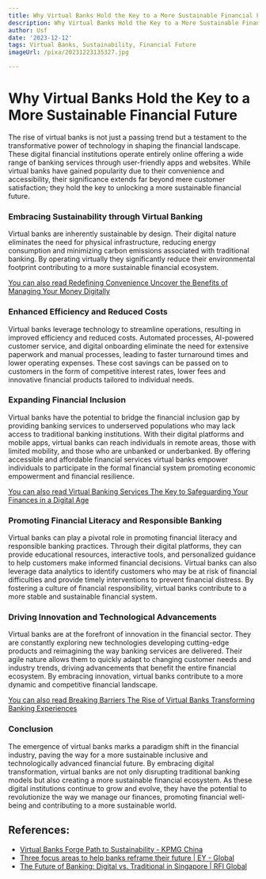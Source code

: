 ```yaml
---
title: Why Virtual Banks Hold the Key to a More Sustainable Financial Future
description: Why Virtual Banks Hold the Key to a More Sustainable Financial Future
author: Usf
date: '2023-12-12'
tags: Virtual Banks, Sustainability, Financial Future
imageUrl: /pixa/20231223135327.jpg

---
```

# Why Virtual Banks Hold the Key to a More  Sustainable Financial Future

The  rise of virtual banks is not just  a passing trend but a testament to the transformative power of  technology in shaping the financial  landscape. These digital financial institutions operate  entirely online  offering a wide range of banking services through user-friendly apps and websites.  While virtual  banks have gained popularity due to their  convenience and accessibility, their significance extends far  beyond mere customer satisfaction; they hold the key to unlocking a  more sustainable financial  future.

###  Embracing Sustainability through Virtual Banking

Virtual banks are  inherently sustainable by design. Their digital nature eliminates the need for physical infrastructure, reducing energy consumption and minimizing carbon emissions associated with  traditional  banking. By operating virtually they significantly reduce their environmental  footprint contributing to a more  sustainable financial ecosystem.

[You can also read Redefining Convenience Uncover the Benefits of Managing Your Money Digitally](Redefining%20Convenience%20Uncover%20the%20Benefits%20of%20Managing%20Your%20Money%20Digitally)


### Enhanced Efficiency and  Reduced Costs

Virtual banks leverage technology to streamline operations, resulting in improved efficiency and reduced costs. Automated processes, AI-powered customer service, and digital onboarding eliminate the  need for extensive paperwork and manual processes, leading to faster turnaround times and lower operating expenses. These cost savings can be passed on  to customers in  the  form of competitive interest rates, lower fees and innovative financial products tailored to  individual needs.

### Expanding Financial Inclusion

Virtual banks have the potential to bridge the financial inclusion gap by providing banking services to underserved populations who may lack access to traditional banking institutions. With  their digital platforms  and mobile apps,  virtual banks can reach individuals in remote areas, those with limited mobility, and those who are unbanked or underbanked. By offering  accessible and affordable financial services virtual banks empower individuals to participate in the formal financial system promoting economic empowerment and financial resilience.

[You can also read Virtual  Banking Services The Key to Safeguarding Your Finances in a Digital Age](Virtual%20Banking%20Services%20The%20Key%20to%20Safeguarding%20Your%20Finances%20in%20a%20Digital%20Age)


### Promoting Financial Literacy  and Responsible Banking

Virtual banks can play a pivotal role in promoting  financial literacy and responsible banking  practices. Through their digital platforms, they can provide educational resources,  interactive tools, and personalized guidance to help  customers make informed financial decisions. Virtual  banks can also leverage data analytics to identify customers who  may be  at risk of financial difficulties and provide timely interventions  to prevent financial distress. By fostering a culture  of financial responsibility, virtual banks contribute to  a more stable and sustainable financial system.

### Driving Innovation  and Technological Advancements

Virtual banks are at the forefront of innovation in the financial sector. They are constantly exploring new technologies developing cutting-edge products and reimagining the way banking services are delivered. Their agile nature allows them to quickly adapt to changing customer needs and industry trends, driving advancements  that benefit the entire financial ecosystem. By embracing innovation, virtual banks contribute to a more dynamic  and competitive financial landscape.

[You can also read  Breaking Barriers The  Rise of Virtual Banks Transforming Banking Experiences](Breaking%20Barriers%20The%20Rise%20of%20Virtual%20Banks%20Transforming%20Banking%20Experiences)


### Conclusion

The emergence  of  virtual banks marks a paradigm shift in the financial  industry, paving the way for a more  sustainable inclusive and technologically advanced financial future.  By embracing digital transformation, virtual banks are not only disrupting traditional banking models but also creating a more sustainable financial  ecosystem. As these digital institutions continue  to grow and evolve, they have the potential to revolutionize the  way we manage our finances,  promoting financial well-being and contributing to a more sustainable world.

## References:
- [Virtual Banks Forge Path to Sustainability - KPMG China](https://kpmg.com/cn/en/home/insights/2023/06/hong-kong-banking-report-2023/virtual-banks.html)
- [Three focus areas to help banks reframe their future | EY - Global](https://www.ey.com/en_gl/banking-capital-markets/three-focus-areas-to-help-banks-reframe-their-future)
- [The Future of Banking: Digital vs. Traditional in Singapore | RFI Global](https://rfi.global/future-of-banking-digital-vs-traditional-in-singapore/)
